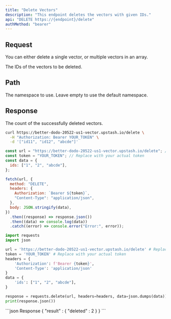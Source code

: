 ```yaml
---
title: "Delete Vectors"
description: "This endpoint deletes the vectors with given IDs."
api: "DELETE https://{endpoint}/delete"
authMethod: "bearer"
---
```


## Request

You can either delete a single vector, or multiple vectors in an array.

<ParamField body="ids" type="string[]" required>
  The IDs of the vectors to be deleted.
</ParamField>

## Path

<ParamField path="namespace" type="string">
  The namespace to use. Leave empty to use the default namespace.
</ParamField>

## Response

<ResponseField name="deleted" type="number">
  The count of the successfully deleted vectors.
</ResponseField>

<RequestExample>

```sh curl
curl https://better-dodo-20522-us1-vector.upstash.io/delete \
  -H "Authorization: Bearer YOUR_TOKEN" \
  -d '["id11", "id12", "abcde"]'
```

```js Node
const url = "https://better-dodo-20522-us1-vector.upstash.io/delete"; // Replace with your index endpoint.
const token = "YOUR_TOKEN"; // Replace with your actual token
const data = {
  ids: ["1", "2", "abcde"],
};

fetch(url, {
  method: "DELETE",
  headers: {
    Authorization: `Bearer ${token}`,
    "Content-Type": "application/json",
  },
  body: JSON.stringify(data),
})
  .then((response) => response.json())
  .then((data) => console.log(data))
  .catch((error) => console.error("Error:", error));
```

```python Python
import requests
import json

url = 'https://better-dodo-20522-us1-vector.upstash.io/delete' # Replace with your index endpoint.
token = 'YOUR_TOKEN' # Replace with your actual token
headers = {
    'Authorization': f'Bearer {token}',
    'Content-Type': 'application/json'
}
data = {
    'ids': ["1", "2", "abcde"],
}

response = requests.delete(url, headers=headers, data=json.dumps(data))
print(response.json())
```

</RequestExample>

<ResponseExample>
```json Response
{
  "result" : {
    "deleted" : 2
  }
}
```

</ResponseExample>
